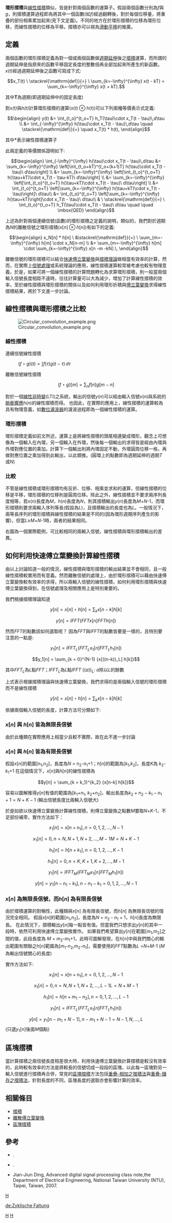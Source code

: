 '''環形摺積'''與[[線性摺積|線性摺積]]類似，皆是針對兩個函數的運算子。假設兩個函數分別為''f''與''g''，則摺積運算過程即為將其中一個函數(如''f'')經過翻轉後，對於每個位移量，將重疊的部份相乘累加起來(見下文定義)。不同的地方在於環形摺積的位移為環形位移，而線性摺積的位移為平移。摺積亦可以視為[[滑動平移|滑動平移]]的推廣。

==定義==
兩個函數的環形摺積定義為對一個或兩個函數做[[週期延伸|週期延伸]]後之[[摺積|摺積]]運算，而所謂的週期延伸是指原來的函數平移固定長度的整數倍再全部加起來所產生的新函數。
''x''(''t'')經過週期延伸後之函數可寫成下式:
:<math>x_T(t) \ \stackrel{\mathrm{def}}{=} \ \sum_{k=-\infty}^{\infty} x(t - kT) = \sum_{k=-\infty}^{\infty} x(t + kT).</math>

其中'''T'''為週期(即週期延伸中的固定長度)

對''x(t)''與''h(t)''計算環形摺積的運算(<math>x(t) \otimes h(t)</math>)可以下列兩種等價表示式定義:

:<math>
\begin{align}
y(t) &= \int_{t_o}^{t_o+T} h_T(\tau)\cdot x_T(t - \tau)\,d\tau \\
&= \int_{-\infty}^{\infty} h(\tau)\cdot x_T(t - \tau)\,d\tau
\quad \stackrel{\mathrm{def}}{=} \quad x_T(t) * h(t),
\end{align}
</math>

其中'''*'''表示線性摺積運算子

此兩定義的等價關係證明如下:

:<math>
\begin{align}
\int_{-\infty}^{\infty} h(\tau)\cdot x_T(t - \tau)\,d\tau 
&= \sum_{k=-\infty}^{\infty} \left[\int_{t_o+kT}^{t_o+(k+1)T} h(\tau)\cdot x_T(t - \tau)\ d\tau\right] \\
&= \sum_{k=-\infty}^{\infty} \left[\int_{t_o}^{t_o+T} h(\tau+kT)\cdot x_T(t - \tau-kT)\ d\tau\right] \\
&= \sum_{k=-\infty}^{\infty} \left[\int_{t_o}^{t_o+T} h(\tau+kT)\cdot x_T(t - \tau)\ d\tau\right] \\
&= \int_{t_o}^{t_o+T} \left[\sum_{k=-\infty}^{\infty} h(\tau+kT)\cdot x_T(t - \tau)\right]\ d\tau\\
&= \int_{t_o}^{t_o+T} \left[\sum_{k=-\infty}^{\infty} h(\tau+kT)\right]\cdot x_T(t - \tau)\ d\tau\\
& \ \stackrel{\mathrm{def}}{=} \  \int_{t_o}^{t_o+T} h_T(\tau)\cdot x_T(t - \tau)\ d\tau \quad \quad \mbox{QED}
\end{align}
</math>

上述為針對兩個連續信號(函數)的環形摺積之定義的說明，類似的，我們對於週期為''N''的離散信號之環形摺積(<math>x[n] \otimes h[n]</math>)有如下的定義:

:<math>
\begin{align}
x_N[n] * h[n] \ &\stackrel{\mathrm{def}}{=} \ \sum_{m=-\infty}^{\infty} h[m] \cdot x_N[n-m] \\
&= \sum_{m=-\infty}^{\infty} h[m] \cdot \sum_{k=-\infty}^{\infty} x[n -m -kN].\,
\end{align}
</math>

離散信號的環形摺積可以結合[[快速傅立葉變換|快速傅立葉變換]]與[[摺積理論|摺積理論]]做相當有效率的計算，然而，在實際上[[信號處理|信號處理]]或系統理論的應用，線性摺積運算較常被考慮也較有物理意義，於是，如果可將一個線性摺積的計算問題轉化為求算環形摺積，則一般當兩個輸入信號長度相距不遠時，往往計算量可以大為減少，增加了計算線性摺積的效率，至於線性摺積與環形摺積的關係以及如何利用環形折積與[[傅立葉變換|傅立葉變換]]求得線性摺積結果，將於下文進一步討論。

==線性摺積與環形摺積之比較==
[[File:Circular_convolution_example.png|right]]
===線性摺積===
連續信號線性摺積
: <math>(f \star g )(t) = \int f(\tau) g(t - \tau)\, d\tau</math>
離散信號線性摺積
:<math>(f  \star g)[m] = \sum_n {f[n] g[m - n]} </math>

對於一個[[線性非時變|線性非時變]](LTI)之系統，輸出的信號''y''(''n'')可以經由輸入信號''x''(''n'')與系統的[[脈衝響應|脈衝響應]]''h''(''n'')的線性摺積而得。
也因此，在實際的應用上，線性摺積的運算較為具有物理意義，如[[數位濾波器|數位濾波器]]的濾波過程即為一個線性摺積的運算。

===環形摺積===
環形摺積定義如前文所述，運算上是將線性摺積的頭尾相連變成環形，觀念上可想像為一個輸入在內環，另一個輸入在外環，然後每一個輸出的求得皆是經由內環與外環對應位置的乘加。計算下一個輸出則將內環固定不動，外環圓周位移一格，再做對應位置之乘加得到此輸出，以此類推。(圓環上的點數即為週期延伸的週期''T''或''N'')

===比較===
不管是線性摺積或環形摺積均有反折、位移、相乘並求和的運算，但線性摺積的位移是平移，環形摺積的位移則是圓周位移。除此之外，線性摺積並不要求兩序列長度相等，若''x''(''n'')長度為''M''，''h''(''n'')長度為''N''，則其摺積輸出''y''(''n'')長度為''M''+''N''-1，而環形摺積則要求兩輸入序列等長(假設為''L'')，且摺積輸出的長度也為''L''。一般情況下，兩等長序列的環形摺積與線性摺積的結果是不同的(因為環形週期序列產生的影響)，但當''L''≥''M''+''N''-1時，兩者的結果相同。

右圖為一個實際範例，可比較相同的兩輸入信號，線性摺積與環形摺積輸出的差異。

==如何利用快速傅立葉變換計算線性摺積==
由以上討論知道一般的情況，線性摺積與環形摺積的輸出結果並不會相同，且一般線性摺積較實用而有意義。然而離散信號的處理上，由於環形摺積可以藉由快速傅立葉變換較有效率的求得，所以兩輸入信號的線性摺積，如何利用環形摺積與快速傅立葉變換得到，在信號處理及相關應用上是特別重要的。

我們根據摺積理論知道
:<math>y[n] = x[n] \star h[n] = \sum_k {x[n-k] h[k]} </math>
:<math>y[n] = IFFT( FFT{x[n]} FFT{h[n]})</math>

然而''FFT''的點數該如何選取呢？
因為''FFT''與''IFFT''的點數皆要是一樣的，且特別要注意的一點是:
:<math>y_1[n] = IFFT_L (FFT_L{x_1[n]} FFT_L{h_1[n]})</math>
:<math>y_1[n] = \sum_{k = 0}^{N-1} {x[((n-k))_L] h[k]}  </math>

其中''FFT<sub>L</sub>''為''L''點''FFT''；''IFFT<sub>L</sub>''為''L''點''IFFT''
((''a''))<sub>L</sub>: ''a''除以''L''的餘數

上式表示根據摺積理論與快速傅立葉變換，我們求得的是兩個輸入信號的環形摺積而不是線性摺積 
:<math>y[n] = x[n] \star h[n] = \sum_k {x[n-k] h[k]} </math>

依據兩個輸入信號的長度，計算方法可分類如下:
===''x''[''n''] 與 ''h''[''n''] 皆為無限長信號===
由於此種類在實際應用上相當少且較不實際，故在此不進一步討論

===''x''[''n''] 與 ''h''[''n''] 皆為有限長信號===
假設''x''[''n'']的範圍[''n''<sub>1</sub>,''n''<sub>2</sub>]，長度為''N'' = ''n''<sub>2</sub>-''n''<sub>1</sub>+1；''h''[''n'']的範圍為[''k''<sub>1</sub>,''k''<sub>2</sub>]，長度''K''為 ''k''<sub>2</sub>-''k''<sub>1</sub>+1
在這個情況下，''x''[''n'']與''h''[''n'']的線性摺積為
:<math>y[n] = \sum_{k = k_1}^{k_2} {x[n-k] h[k]}  </math>

容易以圖解推得''y''[''n'']有值的範圍為[''k''<sub>1</sub>+''n''<sub>1</sub>, ''k''<sub>2</sub>+''n''<sub>2</sub>]，輸出長度為<math>k_2+n_2-k_1-n_1+1 = N + K - 1</math> (輸出信號長度比兩輸入信號大)

於是如欲以快速傅立葉變換計算線性摺積，則傅立葉變換之點數''M''要取''N''+''K''-1，不足部份補零，實作方法如下：
:<math>x_1[n] = x[n+n_1] , n = 0,1,2,...,N-1</math>
:<math>x_1[n] = 0        , n = N,N+1,N+2,...,M-1      M = N + K -1</math>
:<math>h_1[n] = h[n+k_1] , n = 0,1,2,...,K-1</math>
:<math>h_1[n] = 0        , n = K,K+1,K+2,...,M-1</math>
:<math>y_1[n] = IFFT_M(FFT_M{x_1[n]} FFT_M{h_1[n]})</math>
:<math>y[n] = y_1[n-n_1-k_1] , n-n_1-k_1 = 0,1,2,...,N-1</math>

===''x''[''n''] 為無限長信號，而''h''[''n''] 為有限長信號===
由於摺積運算的對稱性，此種類與''x''[''n''] 為有限長信號，而''h''[''n''] 為無限長信號的情況完全相同。
假設''x''[''n'']的範圍[''n''<sub>1</sub>,''n''<sub>2</sub>]，長度為''N'' = ''n''<sub>2</sub> - ''n''<sub>1</sub> + 1，''h''[''n'']長度為無限長。
在此情況下，摺積輸出''y''[''n'']每一點皆有值。但當我們只想求出''y''[''n'']的其中一段時，依然可利用快速傅立葉變換實作。
如果我們希望算出''y''[''n'']在範圍[''m''<sub>1</sub>,''m''<sub>2</sub>]之間的值，此段長度為 ''M'' = ''m''<sub>2</sub>-''m''<sub>1</sub>+1，此時可圖解發現，在''h''[''n'']中與我們關心的輸出範圍有關聯之''h''[''n'']範圍為[''m''<sub>1</sub>-''n''<sub>2</sub>,''m''<sub>2</sub>-''n''<sub>1</sub>]，需要使用的''FFT''點數為''L'' =''N''+''M''-1 (''M''為輸出信號關心的長度)

實作方法如下:
:<math>x_1[n] = x[n+n_1] , n = 0,1,2,...,N-1</math>
:<math>x_1[n] = 0        , n = N,N+1,N+2,...,L-1      L = N + M -1</math>
:<math>h_1[n] = h[n+m_1-n_2] , n = 0,1,2,...,L-1</math>
:<math>y_1[n] = IFFT_L(FFT_L{x_1[n]} FFT_L{h_1[n]})</math>
:<math>y[n] = y_1[n-m_1+N-1] , n-m_1+N-1 = N-1,N,...,L</math> (只選''y''<sub>1</sub>[n]後面''M''個點)

==區塊摺積==
當計算摺積之兩信號長度相差很大時，利用快速傅立葉變換計算摺積是較沒有效率的，此時較有效率的方法是將較長的信號切成一段段的區塊，以此每一區塊對另一輸入信號進行摺積再合併，常見的[[區塊摺積|區塊摺積]]方法包括[[重疊-相加之摺積法|重疊-相加之摺積法]]與[[重疊-儲存之摺積法|重疊-儲存之摺積法]]，針對長度的不同，區塊長度的選取亦會影響計算的效率。

==相關條目==
* [[摺積|摺積]]
* [[離散傅立葉變換|離散傅立葉變換]]
* [[區塊摺積|區塊摺積]]

==參考==
*{{Cite book
 | author=Rabiner, Lawrence R.; Gold, Bernard
 | authorlink=
 | coauthors=
 | title=Theory and application of digital signal processing
 | date=1975
 | publisher=Prentice-Hall
 | location=Englewood Cliffs, N.J. 
 | isbn=0-13-914101-4
 | pages=pp 63-67
}}.
*{{Cite book 
 | author=Oppenheim, Alan V.; Schafer, Ronald W.; Buck, John A. 
 | authorlink= 
 | coauthors= 
 | title=Discrete-time signal processing 
 | date=1999 
 | publisher=Prentice Hall 
 | location=Upper Saddle River, N.J.  
 | isbn=0-13-754920-2 
 | pages=
}}.
* Jian-Jiun Ding, Advanced digital signal processing class note,the Department of Electrical Engineering, National Taiwan University (NTU), Taipei, Taiwan, 2007.


[[category:泛函分析|H]]
[[Category:信号处理|H]]
[[Category:二元運算|H]]

[[de:Zyklische_Faltung|de:Zyklische Faltung]]
